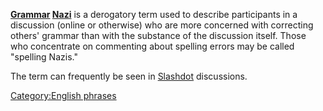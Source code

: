'''[[Grammar]] [[Nazi]]''' is a derogatory term used to describe participants in a discussion (online or otherwise) who are more concerned with correcting others' grammar than with the substance of the discussion itself.  Those who concentrate on commenting about spelling errors may be called "spelling Nazis."

The term can frequently be seen in [[Slashdot]] discussions.


{{stub}}


[[Category:English phrases]]
